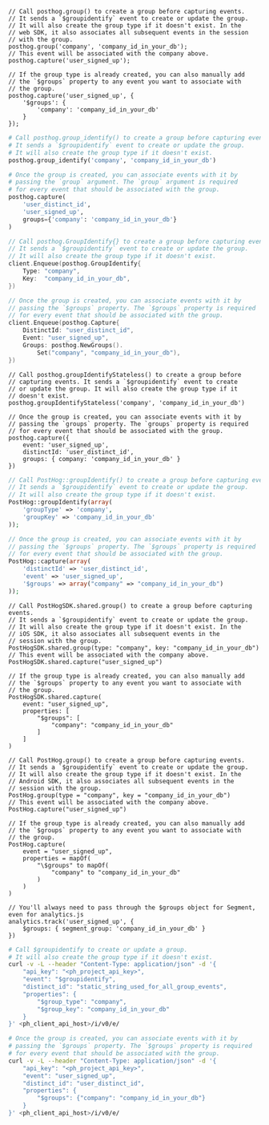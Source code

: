 <MultiLanguage>

```js-web
// Call posthog.group() to create a group before capturing events.
// It sends a `$groupidentify` event to create or update the group.
// It will also create the group type if it doesn't exist. In the
// web SDK, it also associates all subsequent events in the session
// with the group.
posthog.group('company', 'company_id_in_your_db');
// This event will be associated with the company above.
posthog.capture('user_signed_up');

// If the group type is already created, you can also manually add
// the `$groups` property to any event you want to associate with
// the group.
posthog.capture('user_signed_up', {
    '$groups': {
        'company': 'company_id_in_your_db'
    }
});
```

```python
# Call posthog.group_identify() to create a group before capturing events.
# It sends a `$groupidentify` event to create or update the group.
# It will also create the group type if it doesn't exist.
posthog.group_identify('company', 'company_id_in_your_db')

# Once the group is created, you can associate events with it by
# passing the `group` argument. The `group` argument is required
# for every event that should be associated with the group.
posthog.capture(
    'user_distinct_id',
    'user_signed_up',
    groups={'company': 'company_id_in_your_db'}
)
```

```go
// Call posthog.GroupIdentify{} to create a group before capturing events.
// It sends a `$groupidentify` event to create or update the group.
// It will also create the group type if it doesn't exist.
client.Enqueue(posthog.GroupIdentify{
    Type: "company",
    Key:  "company_id_in_your_db",
})

// Once the group is created, you can associate events with it by
// passing the `$groups` property. The `$groups` property is required
// for every event that should be associated with the group.
client.Enqueue(posthog.Capture{
    DistinctId: "user_distinct_id",
    Event: "user_signed_up",
    Groups: posthog.NewGroups().
        Set("company", "company_id_in_your_db"),
})
```

```node
// Call posthog.groupIdentifyStateless() to create a group before
// capturing events. It sends a `$groupidentify` event to create
// or update the group. It will also create the group type if it
// doesn't exist.
posthog.groupIdentifyStateless('company', 'company_id_in_your_db')

// Once the group is created, you can associate events with it by
// passing the `groups` property. The `groups` property is required
// for every event that should be associated with the group.
posthog.capture({
    event: 'user_signed_up',
    distinctId: 'user_distinct_id',
    groups: { company: 'company_id_in_your_db' }
})
```

```php
// Call PostHog::groupIdentify() to create a group before capturing events.
// It sends a `$groupidentify` event to create or update the group.
// It will also create the group type if it doesn't exist.
PostHog::groupIdentify(array(
    'groupType' => 'company',
    'groupKey' => 'company_id_in_your_db'
));

// Once the group is created, you can associate events with it by
// passing the `$groups` property. The `$groups` property is required
// for every event that should be associated with the group.
PostHog::capture(array(
    'distinctId' => 'user_distinct_id',
    'event' => 'user_signed_up',
    '$groups' => array("company" => "company_id_in_your_db")
));
```

```ios_swift
// Call PostHogSDK.shared.group() to create a group before capturing events.
// It sends a `$groupidentify` event to create or update the group.
// It will also create the group type if it doesn't exist. In the
// iOS SDK, it also associates all subsequent events in the
// session with the group.
PostHogSDK.shared.group(type: "company", key: "company_id_in_your_db")
// This event will be associated with the company above.
PostHogSDK.shared.capture("user_signed_up")

// If the group type is already created, you can also manually add
// the `$groups` property to any event you want to associate with
// the group.
PostHogSDK.shared.capture(
    event: "user_signed_up",
    properties: [
        "$groups": [
            "company": "company_id_in_your_db"
        ]
    ]
)
```

```android_kotlin
// Call PostHog.group() to create a group before capturing events.
// It sends a `$groupidentify` event to create or update the group.
// It will also create the group type if it doesn't exist. In the
// Android SDK, it also associates all subsequent events in the
// session with the group.
PostHog.group(type = "company", key = "company_id_in_your_db")
// This event will be associated with the company above.
PostHog.capture("user_signed_up")

// If the group type is already created, you can also manually add
// the `$groups` property to any event you want to associate with
// the group.
PostHog.capture(
    event = "user_signed_up",
    properties = mapOf(
        "\$groups" to mapOf(
            "company" to "company_id_in_your_db"
        )
    )
)
```

```segment
// You'll always need to pass through the $groups object for Segment, even for analytics.js
analytics.track('user_signed_up', {
    $groups: { segment_group: 'company_id_in_your_db' }
})
```

```bash
# Call $groupidentify to create or update a group.
# It will also create the group type if it doesn't exist.
curl -v -L --header "Content-Type: application/json" -d '{
    "api_key": "<ph_project_api_key>",
    "event": "$groupidentify",
    "distinct_id": "static_string_used_for_all_group_events",
    "properties": {
        "$group_type": "company",
        "$group_key": "company_id_in_your_db"
    }
}' <ph_client_api_host>/i/v0/e/

# Once the group is created, you can associate events with it by
# passing the `$groups` property. The `$groups` property is required
# for every event that should be associated with the group.
curl -v -L --header "Content-Type: application/json" -d '{
    "api_key": "<ph_project_api_key>",
    "event": "user_signed_up",
    "distinct_id": "user_distinct_id",
    "properties": {
        "$groups": {"company": "company_id_in_your_db"}
    }
}' <ph_client_api_host>/i/v0/e/
```

</MultiLanguage>